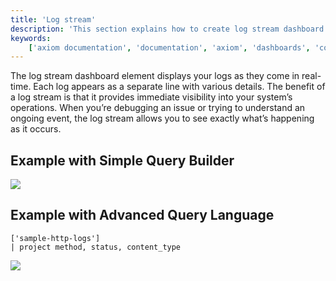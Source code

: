 ```yaml
---
title: 'Log stream'
description: 'This section explains how to create log stream dashboard elements and add them to your dashboard.'
keywords:
    ['axiom documentation', 'documentation', 'axiom', 'dashboards', 'collaboration', 'queries', 'visualizations', 'filters', 'charts', 'simple query builder', 'advanced query builder']
---
```


The log stream dashboard element displays your logs as they come in real-time. Each log appears as a separate line with various details. The benefit of a log stream is that it provides immediate visibility into your system’s operations. When you’re debugging an issue or trying to understand an ongoing event, the log stream allows you to see exactly what’s happening as it occurs.

## Example with Simple Query Builder

<Frame>
  <img src="/doc-assets/shots/logstream-simple-query.png" />
</Frame>

## Example with Advanced Query Language

```kusto
['sample-http-logs']
| project method, status, content_type
```

<Frame>
  <img src="/doc-assets/shots/log-stream-chart-apl.png" />
</Frame>